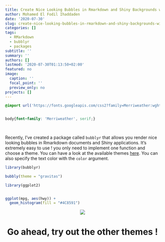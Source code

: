 ```yaml
---
title: Create Nice Looking Bubbles in Rmarkdown and Shiny Backgrounds with bubblyr
author: Mohamed El Fodil Ihaddaden
date: '2020-07-30'
slug: create-nice-looking-bubbles-in-rmarkdown-and-shiny-backgrounds-with-bubblyr
categories: []
tags:
  - RMarkdown
  - bubblyr
  - packages
subtitle: ''
summary: ''
authors: []
lastmod: '2020-07-30T01:13:50+02:00'
featured: no
image:
  caption: ''
  focal_point: ''
  preview_only: no
projects: []
---
```


```css


@import url('https://fonts.googleapis.com/css2?family=Merriweather:wght@700&display=swap');


body{font-family: 'Merriweather', serif;}
                                      
                                      
```


Recently, I've created a package called `bubblyr` that allows you render nice looking bubbles in Rmarkdown documents and Shiny applications. It's extremely easy to use ! you only need to implement one function and choose a theme. You can have a look at the available themes [here](https://github.com/feddelegrand7/bubblyr). You can also specify the text color with the `color` argument.

```r

library(bubblyr)

bubbly(theme = "gravitas")


```



```r
library(ggplot2)


ggplot(mpg, aes(hwy)) +
  geom_histogram(fill = "#4C8591")


```



<center>
![](https://www.r-project.org/logo/Rlogo.png)



# Go ahead, try out the other themes ! 















